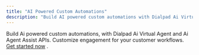 ```yaml
---
title: "AI Powered Custom Automations"
description: "Build AI powered custom automations with Dialpad Ai Virtual Agent and Ai Agent Assist APIs. Customize engagement for customer workflows."
---
```

Build Ai powered custom automations, with Dialpad Ai Virtual Agent and Ai Agent Assist APIs. Customize engagement for your customer workflows. [Get started now](https://developer.karehq.com)
.